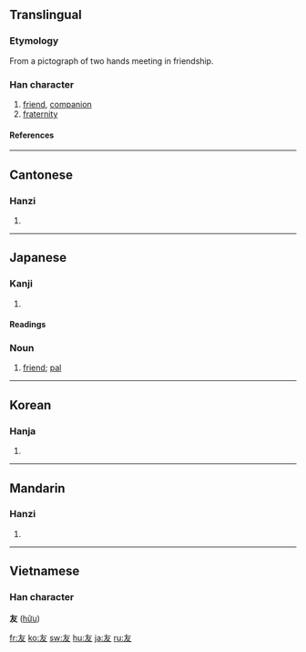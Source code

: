 ==Translingual==
===Etymology===
From a pictograph of two hands meeting in friendship.
===Han character===
{{Han char|rn=29|rad=又|as=02|sn=4|four=4004<sub>7</sub>|canj=大水 (KE)}}
# [[friend]], [[companion]]
# [[fraternity]]
====References====
{{Han ref|kx=0165.060|dkj=03119|dj=0374.180|hdz=10391.010|uh=53CB|ud=21451|bh=A4CD|bd=42189}}
----
==Cantonese==
===Hanzi===
{{yue-hanzi|jyut=|y=yau5}}
# {{defn|Cantonese}}
----
==Japanese==
===Kanji===
{{ja-kanji|grade=2|rs=又02}}
# {{defn|Japanese}} 
====Readings====
{{ja-readings|on=[[ゆう]] (yū)|kun=[[とも]] (tomo)}}

===Noun===
{{ja-noun|k|hira=とも|rom=tomo}}
#[[friend]]; [[pal]]
----
==Korean==
===Hanja===
{{ko-hanja|hangeul=우|eumhun=벗|rv=u|mr=u}}
# {{defn|Korean}}
----
==Mandarin==
===Hanzi===
{{cmn-hanzi|pin=[[yǒu]] ([[you3]])|wg=yu<sup>3</sup>}}
# {{defn|Mandarin}}

----
==Vietnamese==
===Han character===
'''友''' ([[hữu]])

[[fr:友]]
[[ko:友]]
[[sw:友]]
[[hu:友]]
[[ja:友]]
[[ru:友]]